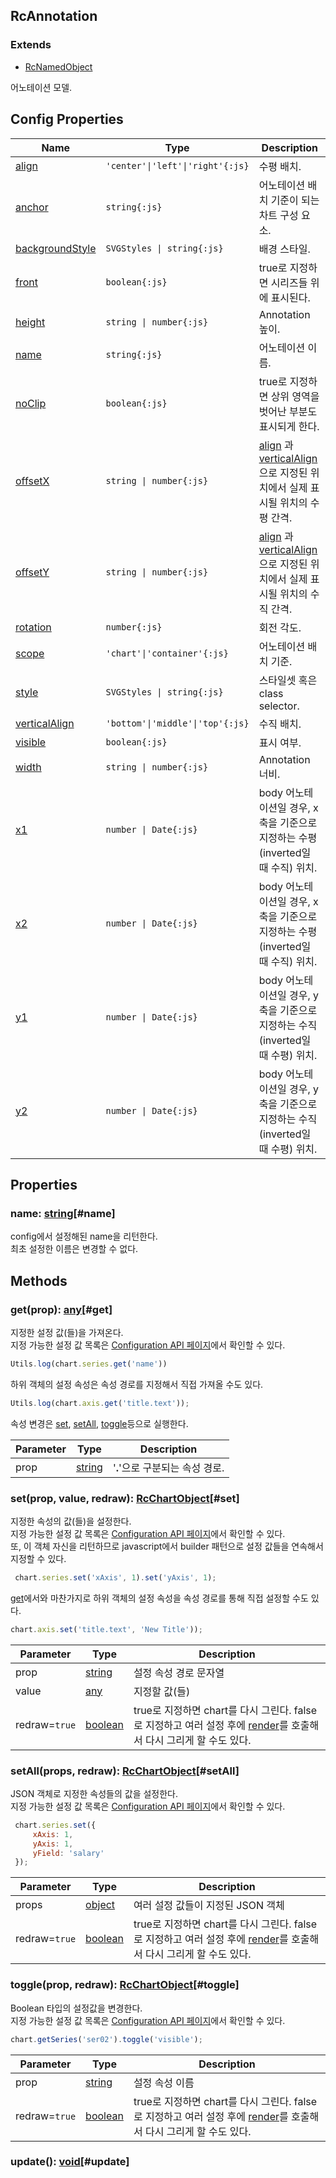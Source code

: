 ## RcAnnotation
### Extends
- [RcNamedObject](../classes/RcNamedObject)
어노테이션 모델.



## Config Properties
 | Name | Type | Description |   
 | --- | --- | --- | 
 | [align](/config/config/annotation#align) | `'center'\|'left'\|'right'{:js}` | 수평 배치. |   
 | [anchor](/config/config/annotation#anchor) | `string{:js}` | 어노테이션 배치 기준이 되는 차트 구성 요소. |   
 | [backgroundStyle](/config/config/annotation#backgroundstyle) | `SVGStyles \| string{:js}` | 배경 스타일. |   
 | [front](/config/config/annotation#front) | `boolean{:js}` | true로 지정하면 시리즈들 위에 표시된다. |   
 | [height](/config/config/annotation#height) | `string \| number{:js}` | Annotation 높이. |   
 | [name](/config/config/annotation#name) | `string{:js}` | 어노테이션 이름. |   
 | [noClip](/config/config/annotation#noclip) | `boolean{:js}` | true로 지정하면 상위 영역을 벗어난 부분도 표시되게 한다. |   
 | [offsetX](/config/config/annotation#offsetx) | `string \| number{:js}` | [align](#align) 과 [verticalAlign](#verticalalign) 으로 지정된 위치에서 실제 표시될 위치의 수평 간격. |   
 | [offsetY](/config/config/annotation#offsety) | `string \| number{:js}` | [align](#align) 과 [verticalAlign](#verticalalign) 으로 지정된 위치에서 실제 표시될 위치의 수직 간격. |   
 | [rotation](/config/config/annotation#rotation) | `number{:js}` | 회전 각도. |   
 | [scope](/config/config/annotation#scope) | `'chart'\|'container'{:js}` | 어노테이션 배치 기준. |   
 | [style](/config/config/annotation#style) | `SVGStyles \| string{:js}` | 스타일셋 혹은 class selector. |   
 | [verticalAlign](/config/config/annotation#verticalalign) | `'bottom'\|'middle'\|'top'{:js}` | 수직 배치. |   
 | [visible](/config/config/annotation#visible) | `boolean{:js}` | 표시 여부. |   
 | [width](/config/config/annotation#width) | `string \| number{:js}` | Annotation 너비. |   
 | [x1](/config/config/annotation#x1) | `number \| Date{:js}` | body 어노테이션일 경우, x 축을 기준으로 지정하는 수평(inverted일 때 수직) 위치. |   
 | [x2](/config/config/annotation#x2) | `number \| Date{:js}` | body 어노테이션일 경우, x 축을 기준으로 지정하는 수평(inverted일 때 수직) 위치. |   
 | [y1](/config/config/annotation#y1) | `number \| Date{:js}` | body 어노테이션일 경우, y 축을 기준으로 지정하는 수직(inverted일 때 수평) 위치. |   
 | [y2](/config/config/annotation#y2) | `number \| Date{:js}` | body 어노테이션일 경우, y 축을 기준으로 지정하는 수직(inverted일 때 수평) 위치. |

## Properties
### name: [string](https://developer.mozilla.org/en-US/docs/Web/JavaScript/Reference/Global_Objects/String)[#name]
config에서 설정해된 name을 리턴한다.<br/>
최초 설정한 이름은 변경할 수 없다.

## Methods
### get(prop): [any](https://www.typescriptlang.org/docs/handbook/2/everyday-types.html#any)[#get]
지정한 설정 값(들)을 가져온다.<br/>
지정 가능한 설정 값 목록은 [Configuration API 페이지](/config)에서 확인할 수 있다. 

```js
Utils.log(chart.series.get('name'))
```

하위 객체의 설정 속성은 속성 경로를 지정해서 직접 가져올 수도 있다.

```js
Utils.log(chart.axis.get('title.text'));
```

속성 변경은 [set](#set), [setAll](#setAll), [toggle](#toggle)등으로 실행한다.



| Parameter | Type | Description |
| ----------- | ----------- | ----------- |
| prop | [string](https://developer.mozilla.org/en-US/docs/Web/JavaScript/Reference/Global_Objects/String) | '**.**'으로 구분되는 속성 경로. |
### set(prop, value, redraw): [RcChartObject](../classes/RcChartObject)[#set]
지정한 속성의 값(들)을 설정한다.<br/>
지정 가능한 설정 값 목록은 [Configuration API 페이지](/config)에서 확인할 수 있다.<br/>
또, 이 객체 자신을 리턴하므로 javascript에서 builder 패턴으로 설정 값들을 연속해서 지정할 수 있다.

```js
 chart.series.set('xAxis', 1).set('yAxis', 1);
```

[get](#get)에서와 마찬가지로 하위 객체의 설정 속성을 속성 경로를 통해 직접 설정할 수도 있다.

```js
chart.axis.set('title.text', 'New Title'));
```



| Parameter | Type | Description |
| ----------- | ----------- | ----------- |
| prop | [string](https://developer.mozilla.org/en-US/docs/Web/JavaScript/Reference/Global_Objects/String) | 설정 속성 경로 문자열 |
| value | [any](https://www.typescriptlang.org/docs/handbook/2/everyday-types.html#any) | 지정할 값(들) |
| redraw=`true` | [boolean](https://developer.mozilla.org/en-US/docs/Web/JavaScript/Reference/Global_Objects/Boolean) | true로 지정하면 chart를 다시 그린다.                false로 지정하고 여러 설정 후에 [render](/docs/api/classes/RcChartControl#render)를 호출해서 다시 그리게 할 수도 있다. |
### setAll(props, redraw): [RcChartObject](../classes/RcChartObject)[#setAll]
JSON 객체로 지정한 속성들의 값을 설정한다.\
지정 가능한 설정 값 목록은 [Configuration API 페이지](/config)에서 확인할 수 있다. 

```js
 chart.series.set({
     xAxis: 1,
     yAxis: 1,
     yField: 'salary'
 });
```



| Parameter | Type | Description |
| ----------- | ----------- | ----------- |
| props | [object](https://developer.mozilla.org/en-US/docs/Web/JavaScript/Reference/Global_Objects/Object) | 여러 설정 값들이 지정된 JSON 객체 |
| redraw=`true` | [boolean](https://developer.mozilla.org/en-US/docs/Web/JavaScript/Reference/Global_Objects/Boolean) | true로 지정하면 chart를 다시 그린다.                false로 지정하고 여러 설정 후에 [render](/docs/api/classes/RcChartControl#render)를 호출해서 다시 그리게 할 수도 있다. |
### toggle(prop, redraw): [RcChartObject](../classes/RcChartObject)[#toggle]
Boolean 타입의 설정값을 변경한다.\
지정 가능한 설정 값 목록은 [Configuration API 페이지](/config)에서 확인할 수 있다. 

```js
chart.getSeries('ser02').toggle('visible');
```



| Parameter | Type | Description |
| ----------- | ----------- | ----------- |
| prop | [string](https://developer.mozilla.org/en-US/docs/Web/JavaScript/Reference/Global_Objects/String) | 설정 속성 이름 |
| redraw=`true` | [boolean](https://developer.mozilla.org/en-US/docs/Web/JavaScript/Reference/Global_Objects/Boolean) | true로 지정하면 chart를 다시 그린다.                false로 지정하고 여러 설정 후에 [render](/docs/api/classes/RcChartControl#render)를 호출해서 다시 그리게 할 수도 있다. |
### update(): [void](https://developer.mozilla.org/en-US/docs/Web/JavaScript/Reference/Global_Objects/undefined)[#update]